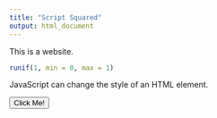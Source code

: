 ```yaml
---
title: "Script Squared"
output: html_document
---
```

<!-- this is an HTML comment -->
<!-- anything in this comment will be ignored -->

<!-- R Markdown allows you to type in plain text -->
This is a website.

<!-- this is a code chunk that runs R -->
```r
runif(1, min = 0, max = 1)
```

<!-- this is some html and javascript -->
<p id="demo">JavaScript can change the style of an HTML element.</p>

<button type="button" onclick="document.getElementById('demo').style.fontSize='35px'">Click Me!</button>


